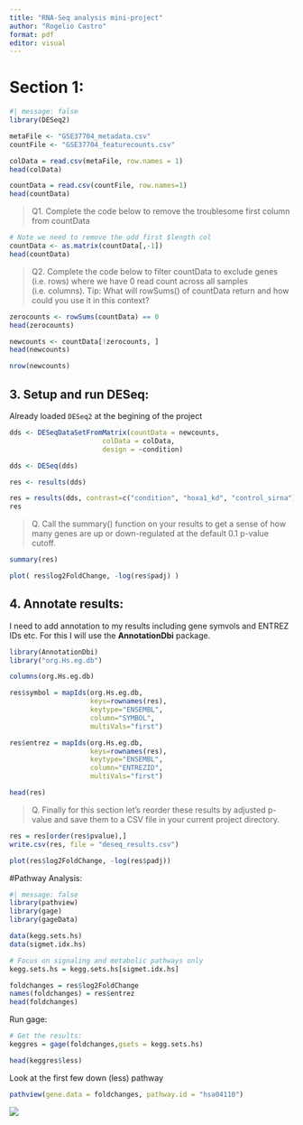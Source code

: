 ```yaml
---
title: "RNA-Seq analysis mini-project"
author: "Rogelio Castro"
format: pdf
editor: visual
---
```


# Section 1: 

```r
#| message: false
library(DESeq2)
```

```r
metaFile <- "GSE37704_metadata.csv"
countFile <- "GSE37704_featurecounts.csv"
```

```r
colData = read.csv(metaFile, row.names = 1)
head(colData)
```

```r
countData = read.csv(countFile, row.names=1)
head(countData)
```

>Q1. Complete the code below to remove the troublesome first column from countData

```r
# Note we need to remove the odd first $length col
countData <- as.matrix(countData[,-1])
head(countData)

```

>Q2. Complete the code below to filter countData to exclude genes (i.e. rows) where we have 0 read count across all samples (i.e. columns).
Tip: What will rowSums() of countData return and how could you use it in this context?


```r
zerocounts <- rowSums(countData) == 0
head(zerocounts)
```


```r
newcounts <- countData[!zerocounts, ]
head(newcounts)
```

```r
nrow(newcounts)
```

## 3. Setup and run DESeq:

Already loaded `DESeq2` at the begining of the project

```r
dds <- DESeqDataSetFromMatrix(countData = newcounts,
                       colData = colData,
                       design = ~condition)
```

```r
dds <- DESeq(dds)
```

```r
res <- results(dds)
```

```r
res = results(dds, contrast=c("condition", "hoxa1_kd", "control_sirna"))
res
```
>Q. Call the summary() function on your results to get a sense of how many genes are up or down-regulated at the default 0.1 p-value cutoff.

```r
summary(res)
```


```r
plot( res$log2FoldChange, -log(res$padj) )
```


## 4. Annotate results:

I need to add annotation to my results including gene symvols and ENTREZ IDs etc. For this I will use the **AnnotationDbi** package.

```r
library(AnnotationDbi)
library("org.Hs.eg.db")

columns(org.Hs.eg.db)
```

```r
res$symbol = mapIds(org.Hs.eg.db,
                    keys=rownames(res), 
                    keytype="ENSEMBL",
                    column="SYMBOL",
                    multiVals="first")
```

```r
res$entrez = mapIds(org.Hs.eg.db,
                    keys=rownames(res), 
                    keytype="ENSEMBL",
                    column="ENTREZID",
                    multiVals="first")
```

```r
head(res)
```

>Q. Finally for this section let's reorder these results by adjusted p-value and save them to a CSV file in your current project directory.

```r
res = res[order(res$pvalue),]
write.csv(res, file = "deseq_results.csv")
```

```r
plot(res$log2FoldChange, -log(res$padj))
```





#Pathway Analysis:

```r
#| message: false
library(pathview)
library(gage)
library(gageData)
```

```r
data(kegg.sets.hs)
data(sigmet.idx.hs)

# Focus on signaling and metabolic pathways only
kegg.sets.hs = kegg.sets.hs[sigmet.idx.hs]
```


```r
foldchanges = res$log2FoldChange
names(foldchanges) = res$entrez
head(foldchanges)
```


Run gage:
```r
# Get the results:
keggres = gage(foldchanges,gsets = kegg.sets.hs)

```

```r
head(keggres$less)
```

Look at the first few down (less) pathway


```r
pathview(gene.data = foldchanges, pathway.id = "hsa04110")
```

![](hsa04110.pathview.png)











